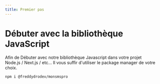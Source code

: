 ```yaml
---
title: Premier pas
---
```


# Débuter avec la bibliothèque JavaScript

Afin de Débuter avec notre bibliothèque Javascript dans votre projet Node.js / Next.js / etc... Il vous suffir d'utiliser le package manager de votre choix.

```sh npm2yarn copy
npm i @freddydrodev/monsmspro
```
